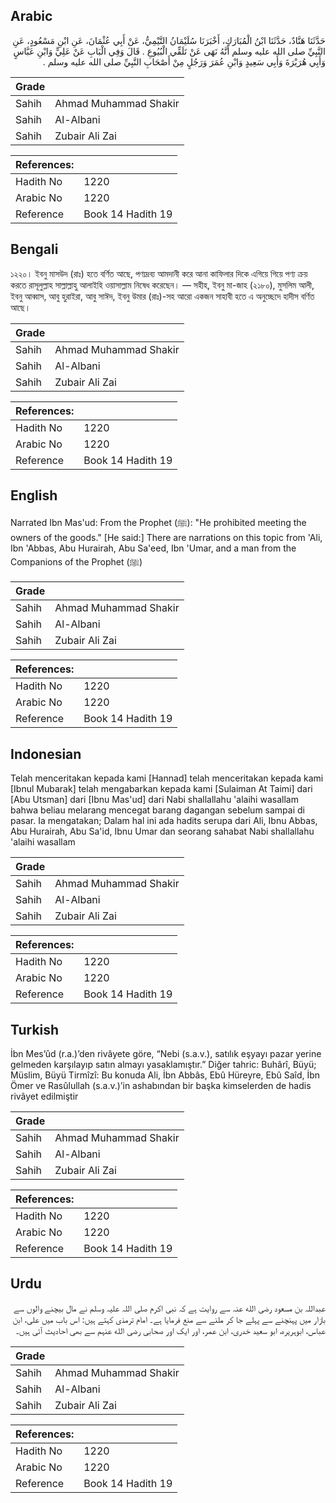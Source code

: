 ## Arabic


<div dir="rtl" lang="ar" style={{fontSize:'larger',backgroundColor:'#f8f9fa',padding:20}}>
حَدَّثَنَا هَنَّادٌ، حَدَّثَنَا ابْنُ الْمُبَارَكِ، أَخْبَرَنَا سُلَيْمَانُ التَّيْمِيُّ، عَنْ أَبِي عُثْمَانَ، عَنِ ابْنِ مَسْعُودٍ، عَنِ النَّبِيِّ صلى الله عليه وسلم أَنَّهُ نَهَى عَنْ تَلَقِّي الْبُيُوعِ ‏.‏ قَالَ وَفِي الْبَابِ عَنْ عَلِيٍّ وَابْنِ عَبَّاسٍ وَأَبِي هُرَيْرَةَ وَأَبِي سَعِيدٍ وَابْنِ عُمَرَ وَرَجُلٍ مِنْ أَصْحَابِ النَّبِيِّ صلى الله عليه وسلم ‏.‏
</div>
<div style={{backgroundColor:'#f8f9fa',padding:20, marginBottom: 10}}><table> <thead> <tr> <th>Grade</th> <th></th> </tr> </thead> <tbody> <tr><td>Sahih</td><td>Ahmad Muhammad Shakir</td></tr><tr><td>Sahih</td><td>Al-Albani</td></tr><tr><td>Sahih</td><td>Zubair Ali Zai</td></tr></tbody></table><table> <thead> <tr> <th>References:</th> <th></th> </tr> </thead> <tbody><tr><td>Hadith No</td><td>1220</td></tr><tr><td>Arabic No</td><td>1220</td></tr><tr><td>Reference</td><td>Book 14 Hadith 19</td></tr></tbody></table></div>

## Bengali


<div dir="ltr" lang="bn" style={{fontSize:'larger',backgroundColor:'#f8f9fa',padding:20}}>
১২২০। ইবনু মাসউদ (রাঃ) হতে বর্ণিত আছে, পণ্যদ্রব্য আমদানী করে আনা কাফিলার দিকে এগিয়ে গিয়ে পণ্য ক্রয় করতে রাসূলুল্লাহ সাল্লাল্লাহু আলাইহি ওয়াসাল্লাম নিষেধ করেছেন। — সহীহ, ইবনু মা-জাহ (২১৮০), মুসলিম আলী, ইবনু আব্বাস, আবু হুরাইরা, আবু সাঈদ, ইবনু উমার (রাঃ)-সহ আরো একজন সাহাবী হতে এ অনুচ্ছেদে হাদীস বর্ণিত আছে।
</div>
<div style={{backgroundColor:'#f8f9fa',padding:20, marginBottom: 10}}><table> <thead> <tr> <th>Grade</th> <th></th> </tr> </thead> <tbody> <tr><td>Sahih</td><td>Ahmad Muhammad Shakir</td></tr><tr><td>Sahih</td><td>Al-Albani</td></tr><tr><td>Sahih</td><td>Zubair Ali Zai</td></tr></tbody></table><table> <thead> <tr> <th>References:</th> <th></th> </tr> </thead> <tbody><tr><td>Hadith No</td><td>1220</td></tr><tr><td>Arabic No</td><td>1220</td></tr><tr><td>Reference</td><td>Book 14 Hadith 19</td></tr></tbody></table></div>

## English


<div dir="ltr" lang="en" style={{fontSize:'larger',backgroundColor:'#f8f9fa',padding:20}}>
Narrated Ibn Mas'ud: From the Prophet (ﷺ): "He prohibited meeting the owners of the goods." [He said:] There are narrations on this topic from 'Ali, Ibn 'Abbas, Abu Hurairah, Abu Sa'eed, Ibn 'Umar, and a man from the Companions of the Prophet (ﷺ)
</div>
<div style={{backgroundColor:'#f8f9fa',padding:20, marginBottom: 10}}><table> <thead> <tr> <th>Grade</th> <th></th> </tr> </thead> <tbody> <tr><td>Sahih</td><td>Ahmad Muhammad Shakir</td></tr><tr><td>Sahih</td><td>Al-Albani</td></tr><tr><td>Sahih</td><td>Zubair Ali Zai</td></tr></tbody></table><table> <thead> <tr> <th>References:</th> <th></th> </tr> </thead> <tbody><tr><td>Hadith No</td><td>1220</td></tr><tr><td>Arabic No</td><td>1220</td></tr><tr><td>Reference</td><td>Book 14 Hadith 19</td></tr></tbody></table></div>

## Indonesian


<div dir="ltr" lang="id" style={{fontSize:'larger',backgroundColor:'#f8f9fa',padding:20}}>
Telah menceritakan kepada kami [Hannad] telah menceritakan kepada kami [Ibnul Mubarak] telah mengabarkan kepada kami [Sulaiman At Taimi] dari [Abu Utsman] dari [Ibnu Mas'ud] dari Nabi shallallahu 'alaihi wasallam bahwa beliau melarang mencegat barang dagangan sebelum sampai di pasar. Ia mengatakan; Dalam hal ini ada hadits serupa dari Ali, Ibnu Abbas, Abu Hurairah, Abu Sa'id, Ibnu Umar dan seorang sahabat Nabi shallallahu 'alaihi wasallam
</div>
<div style={{backgroundColor:'#f8f9fa',padding:20, marginBottom: 10}}><table> <thead> <tr> <th>Grade</th> <th></th> </tr> </thead> <tbody> <tr><td>Sahih</td><td>Ahmad Muhammad Shakir</td></tr><tr><td>Sahih</td><td>Al-Albani</td></tr><tr><td>Sahih</td><td>Zubair Ali Zai</td></tr></tbody></table><table> <thead> <tr> <th>References:</th> <th></th> </tr> </thead> <tbody><tr><td>Hadith No</td><td>1220</td></tr><tr><td>Arabic No</td><td>1220</td></tr><tr><td>Reference</td><td>Book 14 Hadith 19</td></tr></tbody></table></div>

## Turkish


<div dir="ltr" lang="tr" style={{fontSize:'larger',backgroundColor:'#f8f9fa',padding:20}}>
İbn Mes’ûd (r.a.)’den rivâyete göre, “Nebi (s.a.v.), satılık eşyayı pazar yerine gelmeden karşılayıp satın almayı yasaklamıştır.” Diğer tahric: Buhârî, Büyü; Müslim, Büyü Tirmîzî: Bu konuda Ali, İbn Abbâs, Ebû Hüreyre, Ebû Saîd, İbn Ömer ve Rasûlullah (s.a.v.)’in ashabından bir başka kimselerden de hadis rivâyet edilmiştir
</div>
<div style={{backgroundColor:'#f8f9fa',padding:20, marginBottom: 10}}><table> <thead> <tr> <th>Grade</th> <th></th> </tr> </thead> <tbody> <tr><td>Sahih</td><td>Ahmad Muhammad Shakir</td></tr><tr><td>Sahih</td><td>Al-Albani</td></tr><tr><td>Sahih</td><td>Zubair Ali Zai</td></tr></tbody></table><table> <thead> <tr> <th>References:</th> <th></th> </tr> </thead> <tbody><tr><td>Hadith No</td><td>1220</td></tr><tr><td>Arabic No</td><td>1220</td></tr><tr><td>Reference</td><td>Book 14 Hadith 19</td></tr></tbody></table></div>

## Urdu


<div dir="rtl" lang="ur" style={{fontSize:'larger',backgroundColor:'#f8f9fa',padding:20}}>
عبداللہ بن مسعود رضی الله عنہ سے روایت ہے کہ نبی اکرم صلی اللہ علیہ وسلم نے مال بیچنے والوں سے بازار میں پہنچنے سے پہلے جا کر ملنے سے منع فرمایا ہے۔ امام ترمذی کہتے ہیں: اس باب میں علی، ابن عباس، ابوہریرہ، ابو سعید خدری، ابن عمر، اور ایک اور صحابی رضی الله عنہم سے بھی احادیث آئی ہیں۔
</div>
<div style={{backgroundColor:'#f8f9fa',padding:20, marginBottom: 10}}><table> <thead> <tr> <th>Grade</th> <th></th> </tr> </thead> <tbody> <tr><td>Sahih</td><td>Ahmad Muhammad Shakir</td></tr><tr><td>Sahih</td><td>Al-Albani</td></tr><tr><td>Sahih</td><td>Zubair Ali Zai</td></tr></tbody></table><table> <thead> <tr> <th>References:</th> <th></th> </tr> </thead> <tbody><tr><td>Hadith No</td><td>1220</td></tr><tr><td>Arabic No</td><td>1220</td></tr><tr><td>Reference</td><td>Book 14 Hadith 19</td></tr></tbody></table></div>